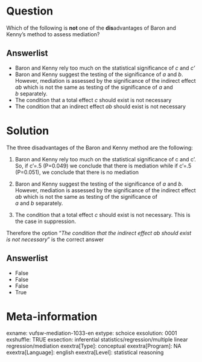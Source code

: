Question
========
Which of the following is **not **one of the **dis**advantages of Baron
and Kenny's method to assess mediation?

Answerlist
----------
* Baron and Kenny rely too much on the statistical significance of *c* and
  *c'*
* Baron and Kenny suggest the testing of the significance of *a *and *b*.
  However, mediation is assessed by the significance of the indirect
  effect *ab* which is not the same as testing of the significance of
  *a *and *b *separately.
* The condition that a total effect *c* should exist is not necessary
* The condition that an indirect effect *ab* should exist is not necessary

Solution
========





The three disadvantages of the Baron and Kenny method are the
following:  
  
1. Baron and Kenny rely too much on the statistical significance of c
and c'. So, if c'=.5 (P=0.049) we conclude that there is mediation while
if c'=.5 (P=0.051), we conclude that there is no mediation  
  
2. Baron and Kenny suggest the testing of the significance of *a *and
*b*. However, mediation is assessed by the significance of the indirect
effect *ab* which is not the same as testing of the significance of
*a *and *b *separately.  
  
3. The condition that a total effect *c* should exist is not necessary.
This is the case in suppression.   
  
Therefore the option "*The condition that the indirect effect ab should
exist is not necessary*" is the correct answer

Answerlist
----------
* False
* False
* False
* True

Meta-information
================
exname: vufsw-mediation-1033-en
extype: schoice
exsolution: 0001
exshuffle: TRUE
exsection: inferential statistics/regression/multiple linear regression/mediation
exextra[Type]: conceptual
exextra[Program]: NA
exextra[Language]: english
exextra[Level]: statistical reasoning

